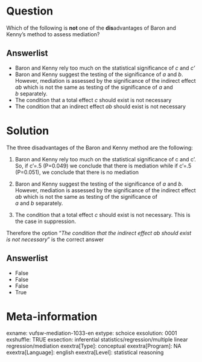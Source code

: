Question
========
Which of the following is **not **one of the **dis**advantages of Baron
and Kenny's method to assess mediation?

Answerlist
----------
* Baron and Kenny rely too much on the statistical significance of *c* and
  *c'*
* Baron and Kenny suggest the testing of the significance of *a *and *b*.
  However, mediation is assessed by the significance of the indirect
  effect *ab* which is not the same as testing of the significance of
  *a *and *b *separately.
* The condition that a total effect *c* should exist is not necessary
* The condition that an indirect effect *ab* should exist is not necessary

Solution
========





The three disadvantages of the Baron and Kenny method are the
following:  
  
1. Baron and Kenny rely too much on the statistical significance of c
and c'. So, if c'=.5 (P=0.049) we conclude that there is mediation while
if c'=.5 (P=0.051), we conclude that there is no mediation  
  
2. Baron and Kenny suggest the testing of the significance of *a *and
*b*. However, mediation is assessed by the significance of the indirect
effect *ab* which is not the same as testing of the significance of
*a *and *b *separately.  
  
3. The condition that a total effect *c* should exist is not necessary.
This is the case in suppression.   
  
Therefore the option "*The condition that the indirect effect ab should
exist is not necessary*" is the correct answer

Answerlist
----------
* False
* False
* False
* True

Meta-information
================
exname: vufsw-mediation-1033-en
extype: schoice
exsolution: 0001
exshuffle: TRUE
exsection: inferential statistics/regression/multiple linear regression/mediation
exextra[Type]: conceptual
exextra[Program]: NA
exextra[Language]: english
exextra[Level]: statistical reasoning

